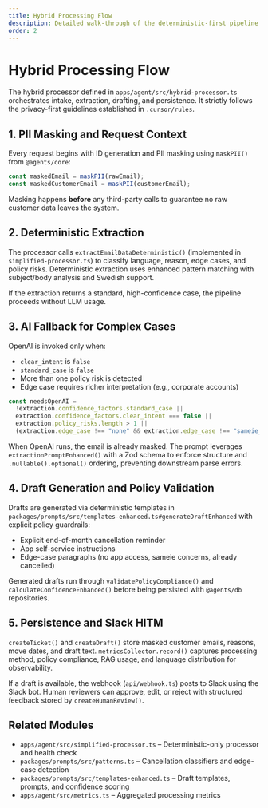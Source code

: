 ```yaml
---
title: Hybrid Processing Flow
description: Detailed walk-through of the deterministic-first pipeline with AI fallback and metrics instrumentation.
order: 2
---
```


# Hybrid Processing Flow

The hybrid processor defined in `apps/agent/src/hybrid-processor.ts` orchestrates intake, extraction,
drafting, and persistence. It strictly follows the privacy-first guidelines established in `.cursor/rules`.

## 1. PII Masking and Request Context

Every request begins with ID generation and PII masking using `maskPII()` from `@agents/core`:

```150:174:apps/agent/src/hybrid-processor.ts
const maskedEmail = maskPII(rawEmail);
const maskedCustomerEmail = maskPII(customerEmail);
```

Masking happens **before** any third-party calls to guarantee no raw customer data leaves the system.

## 2. Deterministic Extraction

The processor calls `extractEmailDataDeterministic()` (implemented in `simplified-processor.ts`) to
classify language, reason, edge cases, and policy risks. Deterministic extraction uses enhanced pattern
matching with subject/body analysis and Swedish support.

If the extraction returns a standard, high-confidence case, the pipeline proceeds without LLM usage.

## 3. AI Fallback for Complex Cases

OpenAI is invoked only when:

- `clear_intent` is `false`
- `standard_case` is `false`
- More than one policy risk is detected
- Edge case requires richer interpretation (e.g., corporate accounts)

```128:166:apps/agent/src/hybrid-processor.ts
const needsOpenAI =
  !extraction.confidence_factors.standard_case ||
  extraction.confidence_factors.clear_intent === false ||
  extraction.policy_risks.length > 1 ||
  (extraction.edge_case !== "none" && extraction.edge_case !== "sameie_concern" && extraction.edge_case !== "no_app_access");
```

When OpenAI runs, the email is already masked. The prompt leverages `extractionPromptEnhanced()` with a
Zod schema to enforce structure and `.nullable().optional()` ordering, preventing downstream parse errors.

## 4. Draft Generation and Policy Validation

Drafts are generated via deterministic templates in
`packages/prompts/src/templates-enhanced.ts#generateDraftEnhanced` with explicit policy guardrails:

- Explicit end-of-month cancellation reminder
- App self-service instructions
- Edge-case paragraphs (no app access, sameie concerns, already cancelled)

Generated drafts run through `validatePolicyCompliance()` and `calculateConfidenceEnhanced()` before
being persisted with `@agents/db` repositories.

## 5. Persistence and Slack HITM

`createTicket()` and `createDraft()` store masked customer emails, reasons, move dates, and draft text.
`metricsCollector.record()` captures processing method, policy compliance, RAG usage, and language
distribution for observability.

If a draft is available, the webhook (`api/webhook.ts`) posts to Slack using the Slack bot. Human reviewers
can approve, edit, or reject with structured feedback stored by `createHumanReview()`.

## Related Modules

- `apps/agent/src/simplified-processor.ts` – Deterministic-only processor and health check
- `packages/prompts/src/patterns.ts` – Cancellation classifiers and edge-case detection
- `packages/prompts/src/templates-enhanced.ts` – Draft templates, prompts, and confidence scoring
- `apps/agent/src/metrics.ts` – Aggregated processing metrics


